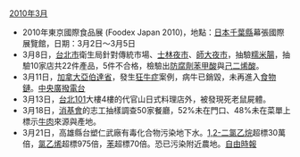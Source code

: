 ;[[2010年3月|2010年3月]]
*2010年東京國際食品展 (Foodex Japan 2010)，地點：[[日本|日本]][[千葉縣|千葉縣]]幕張國際展覽館，日期：3月2日～3月5日
*3月8日，[[台北市|台北市]]衛生局針對傳統市場、[[士林夜市|士林夜市]]、[[師大夜市|師大夜市]]，抽驗[[糯米腸|糯米腸]]，抽驗10家店共22件產品，5件不合格，檢驗出[[防腐劑|防腐劑]][[苯甲酸|苯甲酸]]與[[己二烯酸|己二烯酸]]。{{台灣新聞|"糯米腸" "防腐劑"|2010|03|08}}
*3月11日，[[加拿大|加拿大]][[亞伯達省|亞伯達省]]，發生[[狂牛症|狂牛症]]案例，病牛已銷毀，未再進入[[食物鏈|食物鏈]]。[http://news.rti.org.tw/index_newsContent.aspx?nid=235537 中央廣撥電台]
*3月13日，[[台北101|台北101]]大樓4樓的代官山日式料理店外，被發現死老鼠屍體。{{youtube|7bdA-WVh4Xo|民視新聞}}
*3月18日，[[消基會|消基會]]的志工抽樣調查50家餐廳，52%未在門口、48%未在菜單上標示[[牛肉|牛肉]]來源與產地。
*3月21日，高雄縣台塑仁武廠有毒化合物污染地下水。[[1,2-二氯乙烷|1,2-二氯乙烷]]超標30萬倍，[[氯乙烯|氯乙烯]]超標975倍，[[苯|苯]]超標70倍。恐已污染附近農地。[http://www.libertytimes.com.tw/2010/new/mar/21/today-t1.htm 自由時報]